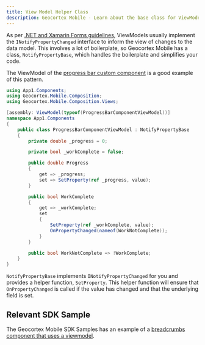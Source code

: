 ```yaml
---
title: View Model Helper Class
description: Geocortex Mobile - Learn about the base class for ViewModels in mobile, NotifyPropertyBase
---
```


As per [.NET and Xamarin Forms guidelines](https://docs.microsoft.com/en-us/xamarin/xamarin-forms/xaml/xaml-basics/data-bindings-to-mvvm#a-simple-viewmodel), ViewModels usually implement the `INotifyPropertyChanged` interface to inform the view of changes to the data model. This involves a lot of boilerplate, so Geocortex Mobile has a class, `NotifyPropertyBase`, which handles the boilerplate and simplifies your code.

The ViewModel of the [progress bar custom component](tutorial-implement-component-with-ui.mdx#example-progress-bar) is a good example of this pattern.

```cs
using App1.Components;
using Geocortex.Mobile.Composition;
using Geocortex.Mobile.Composition.Views;

[assembly: ViewModel(typeof(ProgressBarComponentViewModel))]
namespace App1.Components
{
    public class ProgressBarComponentViewModel : NotifyPropertyBase
    {
        private double _progress = 0;

        private bool _workComplete = false;

        public double Progress
        {
            get => _progress;
            set => SetProperty(ref _progress, value);
        }

        public bool WorkComplete
        {
            get => _workComplete;
            set
            {
                SetProperty(ref _workComplete, value);
                OnPropertyChanged(nameof(WorkNotComplete));
            }
        }

        public bool WorkNotComplete => !WorkComplete;
    }
}
```

`NotifyPropertyBase` implements `INotifyPropertyChanged` for you and provides a helper function, `SetProperty`. This helper function will ensure that `OnPropertyChanged` is called if the value has changed and that the underlying field is set.

## Relevant SDK Sample

The Geocortex Mobile SDK Samples has an example of a [breadcrumbs component that uses a viewmodel](https://github.com/geocortex/vertigis-mobile-samples/tree/master/Geocortex.Mobile.Samples/Geocortex.Mobile.Samples/Samples/CustomSamples/BreadCrumbs).
